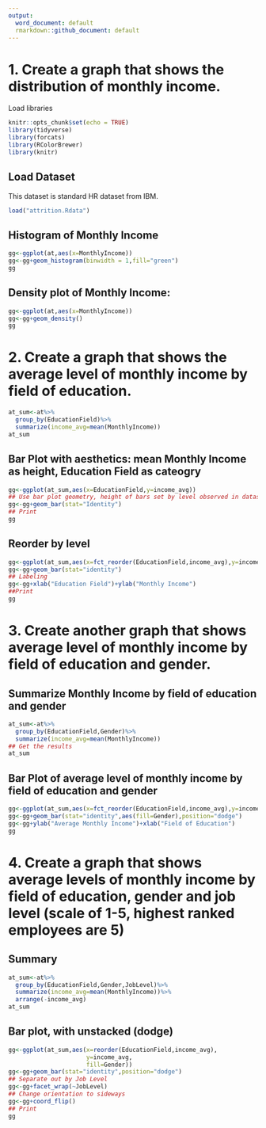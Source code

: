 ```yaml
---
output:
  word_document: default
  rmarkdown::github_document: default
---
```


# 1. Create a graph that shows the distribution of monthly income.

Load libraries

```r
knitr::opts_chunk$set(echo = TRUE)
library(tidyverse)
library(forcats)
library(RColorBrewer)
library(knitr)
```

## Load Dataset
This dataset is standard HR dataset from IBM.
```r
load("attrition.Rdata")
```

## Histogram of Monthly Income
```r
gg<-ggplot(at,aes(x=MonthlyIncome))
gg<-gg+geom_histogram(binwidth = 1,fill="green")
gg
``` 
## Density plot of Monthly Income:
```r
gg<-ggplot(at,aes(x=MonthlyIncome))
gg<-gg+geom_density()
gg
```

# 2. Create a graph that shows the average level of monthly income by field of education.
```r
at_sum<-at%>%
  group_by(EducationField)%>%
  summarize(income_avg=mean(MonthlyIncome))
at_sum
```
## Bar Plot with aesthetics: mean Monthly Income as height, Education Field as cateogry

```r
gg<-ggplot(at_sum,aes(x=EducationField,y=income_avg))
## Use bar plot geometry, height of bars set by level observed in dataset
gg<-gg+geom_bar(stat="Identity")
## Print
gg
```

## Reorder by level
```r
gg<-ggplot(at_sum,aes(x=fct_reorder(EducationField,income_avg),y=income_avg))
gg<-gg+geom_bar(stat="identity")
## Labeling
gg<-gg+xlab("Education Field")+ylab("Monthly Income")
##Print
gg
```

# 3. Create another graph that shows average level of monthly income by field of education and gender.

## Summarize Monthly Income by field of education and gender
```r
at_sum<-at%>%
  group_by(EducationField,Gender)%>%
  summarize(income_avg=mean(MonthlyIncome))
## Get the results
at_sum
```

## Bar Plot of average level of monthly income by field of education and gender
```r
gg<-ggplot(at_sum,aes(x=fct_reorder(EducationField,income_avg),y=income_avg,color=Gender))
gg<-gg+geom_bar(stat="identity",aes(fill=Gender),position="dodge")
gg<-gg+ylab("Average Monthly Income")+xlab("Field of Education")
gg
```

# 4. Create a graph that shows average levels of monthly income by field of education, gender and job level (scale of 1-5, highest ranked employees are 5)

## Summary
```r
at_sum<-at%>%
  group_by(EducationField,Gender,JobLevel)%>%
  summarize(income_avg=mean(MonthlyIncome))%>%
  arrange(-income_avg)
at_sum
```

## Bar plot, with unstacked (dodge)
```r
gg<-ggplot(at_sum,aes(x=reorder(EducationField,income_avg),
                      y=income_avg,
                      fill=Gender))
gg<-gg+geom_bar(stat="identity",position="dodge")
## Separate out by Job Level
gg<-gg+facet_wrap(~JobLevel)
## Change orientation to sideways
gg<-gg+coord_flip()
## Print
gg
```
